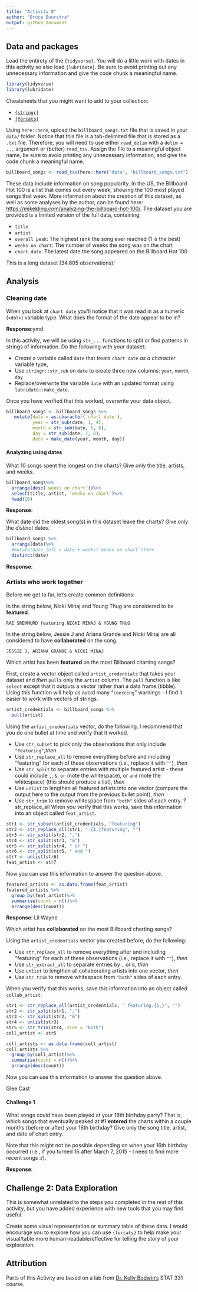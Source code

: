 ```yaml
---
title: "Activity 8"
author: "Bruce Buurstra"
output: github_document
---
```


## Data and packages

Load the entirety of the `{tidyverse}`.
You will do a little work with dates in this activity so also load `{lubridate}`.
Be sure to avoid printing out any unnecessary information and give the code chunk a meaningful name.

```r
library(tidyverse)
library(lubridate)
```


Cheatsheets that you might want to add to your collection:

- [`{stringr}`](https://stringr.tidyverse.org/index.html)
- [`{forcats}`](https://forcats.tidyverse.org/)

Using `here::here`, upload the `billboard_songs.txt` file that is saved in your `data/` folder.
Notice that this file is a tab-delimited file that is stored as a `.txt` file.
Therefore, you will need to use either `read_delim` with a `delim = ...` argument or (better) `read_tsv`.
Assign the file to a meaningful object name, be sure to avoid printing any unnecessary information, and give the code chunk a meaningful name.


```r
billboard_songs <- read_tsv(here::here("data", "billboard_songs.txt") )
```

These data include information on song popularity.
In the US, the Billboard Hot 100 is a list that comes out every week, showing the 100 most played songs that week.
More information about the creation of this dataset, as well as some analyses by the author, can be found here: [https://mikekling.com/analyzing-the-billboard-hot-100/](https://mikekling.com/analyzing-the-billboard-hot-100/).
The dataset you are provided is a limited version of the full data, containing:

- `title`
- `artist`
- `overall peak`: The highest rank the song ever reached (1 is the best)
- `weeks on chart`: The number of weeks the song was on the chart
- `chart date`: The latest date the song appeared on the Billboard Hot 100

This is a long dataset (34,605 observations)!

## Analysis

### Cleaning date

When you look at ``chart date`` you'll notice that it was read in as a numeric (`<dbl>`) variable type.
What does the format of the date appear to be in?

**Response**:ymd


In this activity, we will be using `str_...` functions to split or find patterns in strings of information.
Do the following with your dataset:

- *Create* a variable called `date` that treats ``chart date`` *as a character* variable type,
- Use `stringr::str_sub` on `date` to create three new columns: `year`, `month`, `day`
- Replace/overwrite the variable `date` with an updated format using `lubridate::make_date`.

Once you have verified that this worked, overwrite your data object.

```r
billboard_songs <- billboard_songs %>%
   mutate(date = as.character(`chart date`),
          year = str_sub(date, 1, 4), 
          month = str_sub(date, 5, 6), 
          day = str_sub(date, 7, 8), 
          date = make_date(year, month, day))
```


#### Analyzing using dates

What 10 songs spent the longest on the charts?
Give only the title, artists, and weeks.

```r
billboard_songs%>%
  arrange(desc(`weeks on chart`))%>%
  select(title, artist, `weeks on chart`)%>%
  head(10)
```


**Response**:

What date did the oldest song(s) in this dataset leave the charts?
Give only the *distinct* dates.

```r
billboard_songs %>%
  arrange(date)%>%
  #mutate(date_left = date + weeks(`weeks on chart`))%>%
  distinct(date)
```

**Response**:


### Artists who work together

Before we get to far, let's create common definitions:

In the string below, Nicki Minaj and Young Thug are considered to be **featured**.

```
RAE SREMMURD featuring NICKI MINAJ & YOUNG THUG
```

In the string below, Jessie J and Ariana Grande and Nicki Minaj are all considered to have **collaborated** on the song.

```
JESSIE J, ARIANA GRANDE & NICKI MINAJ
```

Which artist has been **featured** on the most Billboard charting songs?

First, create a vector object called `artist_credentials` that takes your dataset and *then* `pull`s only the `artist` column.
The `pull` function is like `select` except that it outputs a vector rather than a data frame (tibble).
Using this function will help us avoid many "`coercing`" warnings - I find it easier to work with vectors of strings.

```r
artist_credentials <- billboard_songs %>%
  pull(artist)
```


Using the `artist_credentials` vector, do the following. I recommend that you do one bullet at time and verify that it worked.

- Use `str_subset` to pick only the observations that only include `"featuring"`,*then*
- Use `str_replace_all` to remove everything before and including "featuring" for each of these observations (i.e., replace it with `""`), *then*
- Use `str_split` to separate entries with multiple featured artist - these could include `,`, `&`, ` or ` (note the whitespace), or ` and ` (note the whitespace) (this should produce a list), *then*
- Use `unlist` to lengthen all featured artists into one vector (compare the output here to the output from the previous bullet point), *then*
- Use `str_trim` to remove whitespace from `"both"` sides of each entry.
?str_replace_all
When you verify that this works, save this information into an object called `feat_artist`.

```r
str1 <- str_subset(artist_credentials, "featuring")
str2 <- str_replace_all(str1, ".{1,}featuring", "")
str3 <- str_split(str2, ",")
str4 <- str_split(str3, "&")
str5 <- str_split(str4, " or ")
str6 <- str_split(str5, " and ")
str7 <- unlist(str6)
feat_artist <- str7
```

Now you can use this information to answer the question above.

```r
featured_artists <- as.data.frame(feat_artist)
featured_artists %>%
  group_by(feat_artist)%>%
  summarise(count = n())%>%
  arrange(desc(count))
```



**Response**:
Lil Wayne

Which artist has **collaborated** on the most Billboard charting songs?

Using the `artist_credentials` vector you created before, do the following:

- Use `str_replace_all` to remove everything after and including "featuring" for each of these observations (i.e., replace it with `""`), *then*
- Use `str_extract_all` to separate entries by `,` or `&`, *then*
- Use `unlist` to lengthen all collaborating artists into one vector, *then*
- Use `str_trim` to remove whitespace from `"both"` sides of each entry.

When you verify that this works, save this information into an object called `collab_artist`.

```r
str1 <- str_replace_all(artist_credentials, " featuring.{1,}", "")
str2 <- str_split(str1, ",")
str3 <- str_split(str2, "&")
str4 <- unlist(str3)
str5 <- str_trim(str4, side = "both")
coll_artist <- str5
```


```r
coll_artists <- as.data.frame(coll_artist)
coll_artists %>%
  group_by(coll_artist)%>%
  summarise(count = n())%>%
  arrange(desc(count))
```


Now you can use this information to answer the question above.

Glee Cast


#### Challenge 1

What songs could have been played at your 16th birthday party?
That is, which songs that eventually peaked at #1  **entered** the charts within a couple months (before or after) your 16th birthday?
Give only the song title, artist, and date of chart entry.

Note that this might not be possible depending on when your 16th birthday occurred (i.e., if you turned 16 after March 7, 2015 - I need to find more recent songs :/).





**Response**:



## Challenge 2: Data Exploration

This is somewhat unrelated to the steps you completed in the rest of this activity, but you have added experience with new tools that you may find useful.

Create some visual representation or summary table of these data.
I would encourage you to explore how you can use `{forcats}` to help make your visual/table more human-readable/effective for telling the story of your exploration.




## Attribution

Parts of this Activity are based on a lab from [Dr. Kelly Bodwin's](https://www.kelly-bodwin.com/) STAT 331 course.